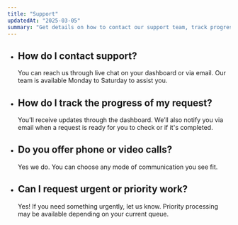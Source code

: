 ```yaml
---
title: "Support"
updatedAt: "2025-03-05"
summary: "Get details on how to contact our support team, track progress, and request priority work."
---
```


- ## How do I contact support?  

  You can reach us through live chat on your dashboard or via email. Our team is available Monday to Saturday to assist you.  

- ## How do I track the progress of my request?  

  You’ll receive updates through the dashboard. We’ll also notify you via email when a request is ready for you to check or if it's completed.  

- ## Do you offer phone or video calls?  

  Yes we do. You can choose any mode of communication you see fit.  

- ## Can I request urgent or priority work?  

  Yes! If you need something urgently, let us know. Priority processing may be available depending on your current queue.  